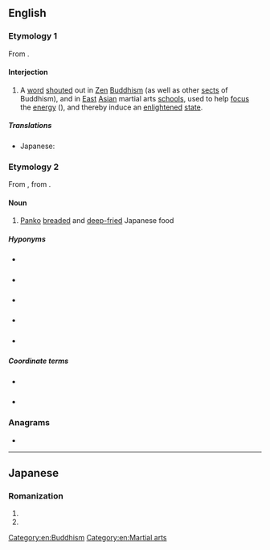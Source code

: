 ==English==

===Etymology 1===
{{wikipedia|Katsu (Zen)}}
From {{bor|en|ja|喝|tr=katsu}}.

====Interjection====
{{head|en|interjection}}

# {{sense|Zen Buddhism}} A [[word]] [[shout]]ed out in [[Zen]] [[Buddhism]] (as well as other [[sect]]s of Buddhism), and in [[East]] [[Asian]] martial arts [[school]]s, used to help [[focus]] the [[energy]] ({{m|ja|気|tr=ki}}), and thereby induce an [[enlightened]] [[state]].

=====Translations=====
{{trans-top|Zen Buddhist term}}
* Japanese: {{t+|ja|喝|tr=かつ, katsu}}
{{trans-mid}}
{{trans-bottom}}

===Etymology 2===
From {{bor|en|ja|カツ|tr=katsu|gloss=cutlet}}, from {{der|en|en|cutlet}}.

====Noun====
{{en-noun}}

# {{lb|en|food}} [[panko|Panko]] [[breaded]] and [[deep-fried]] Japanese food

=====Hyponyms=====
* {{l|en|torikatsu|gloss=鶏カツ}} {{gloss|breaded and deep-fried chicken filet cutlet}}
* {{l|en|tonkatsu|gloss=豚カツ}} {{gloss|breaded and deep-fried pork cutlet}}
* {{l|en|menchikatsu|gloss=メンチカツ}} {{gloss|breaded and deep-fried meat patty}}
* {{l|en|gyukatsu|gloss=牛カツ}} {{gloss|breaded and deep-fried beef filet steak}}
* {{l|en|saengseonkaseu|gloss=생선가스}} {{gloss|Korean dish inspired by the Japanese dish, breaded and deep-fried fish filet}}

=====Coordinate terms=====
* {{l|en|schnitzel}} {{gloss|The German equivalent food}}
* {{l|en|katsudon|gloss=カツ丼}} {{gloss|A rice dish with a katsu as one of its components}}

===Anagrams===
* {{anagrams|en|a=akstu|Aukšt.|Kutas|Stuka}}

[[Category:en:Buddhism]]
[[Category:en:Martial arts]]

----

==Japanese==

===Romanization===
{{ja-romaji}}

# {{ja-romanization of|かつ}}
# {{ja-romanization of|カツ}}